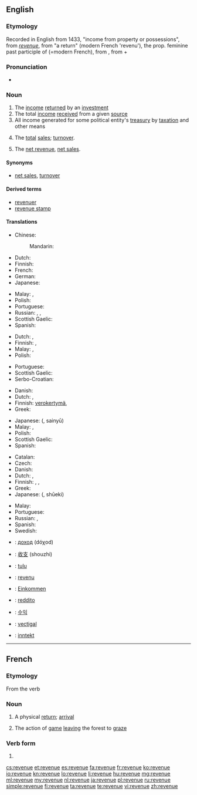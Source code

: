 ==English==

===Etymology===
Recorded in English from 1433, "income from property or possessions", from {{etyl|frm|en}} ''[[#French|revenue]]'', from {{etyl|fro|en}} "a return" (modern French 'revenu'), the prop. feminine past participle of {{term|revenir||come back}} (=modern French), from {{etyl|la|en}} {{term|revenire||to return, come back|lang=la}}, from {{term|re-||back|lang=la}} + {{term|venire||to come|lang=la}}

===Pronunciation===
* {{audio|en-us-revenue.ogg|Audio (US)}}

===Noun===
{{wikipedia}}
{{en-noun}}

# The [[income]] [[return]]ed by an [[investment]]
# The total [[income]] [[receive]]d from a given [[source]]
# All income generated for some political entity's [[treasury]] by [[taxation]] and other means
# {{context|accounting}} The [[total]] [[sales]]; [[turnover]].
# {{context|accounting}} The [[net revenue]], [[net sales]].

====Synonyms====
* {{sense|accounting}} [[net sales]], [[turnover]]

====Derived terms====
* [[revenuer]]
* [[revenue stamp]]

====Translations====
{{trans-top|income from an investment}}
* Chinese:
*: Mandarin: {{t|cmn|收入|tr=shōurù|sc=Hani}}
* Dutch: {{t+|nl|opbrengst|f}}
* Finnish: {{t-|fi|tuotto}}
* French: {{t+|fr|revenu|m}}
* German: {{t+|de|Einnahme|alt=Einnahmen|f-p}}
* Japanese: {{t-|ja|収入|tr=しゅうにゅう, shūnyū|sc=Jpan}}
{{trans-mid}}
* Malay: {{t+|ms|hasil}}, {{t-|ms|pendapatan}}
* Polish: {{t|pl|dochód|m}}
* Portuguese: {{t+|pt|retorno|m}}
* Russian: {{t+|ru|доход|m|tr=doxód|sc=Cyrl}}, {{t+|ru|поступление|n|tr=postuplénije|sc=Cyrl}}, {{t+|ru|выручка|f|tr=výručka|sc=Cyrl}}
* Scottish Gaelic: {{t-|gd|teachd-a-steach|m}}
* Spanish: {{t-|es|retorno}}
{{trans-bottom}}

{{trans-top|total income from a given source}}
* Dutch: {{t+|nl|inkomen|n}}, {{t+|nl|inkomsten|p}}
* Finnish: {{t+|fi|tulo}}, {{t+|fi|tulo}}
* Malay: {{t+|ms|hasil}}, {{t-|ms|pendapatan}}
* Polish: {{t|pl|dochód|m}}
{{trans-mid}}
* Portuguese: {{t+|pt|renda|f}}
* Scottish Gaelic: {{t-|gd|teachd-a-steach|m}}
* Serbo-Croatian: {{t-|sh|prihod|m}}
{{trans-bottom}}

{{trans-top|all income for some treasury by taxation e.a.}}
* Danish: {{t-|da|skatteindtægt|c}}
* Dutch: {{t-|nl|staatsinkomsten|p}}, {{t-|nl|overheidsinkomsten|p}}
* Finnish: [[verokertymä]], {{t-|fi|kokonaistulot|p}}
* Greek: {{t+|el|εισόδημα|n|tr=eisódima}}
{{trans-mid}}
* Japanese: {{Jpan|[[歳入]]}} ({{Jpan|[[さいにゅう]]}}, sainyū)
* Malay: {{t+|ms|hasil}}, {{t-|ms|pendapatan}}
* Polish: {{t|pl|dochód|m}}
* Scottish Gaelic: {{t-|gd|teachd-a-steach|m}}
* Spanish: {{t-|es|recaudación}}
{{trans-bottom}}

{{trans-see|net revenue}}

{{trans-top|turnover, total sales}}
* Catalan: {{t-|ca|rèdit}}
* Czech: {{t-|cs|výnos|m}}
* Danish: {{t-|da|indtægt|c}}
* Dutch: {{t+|nl|omzet|m}}, {{t+|nl|zakencijfer|n}}
* Finnish: {{t+|fi|tulot}}, {{t+|fi|liikevaihto}}, {{t-|fi|myyntitulo}}
* Greek: {{t+|el|εισόδημα|n|tr=eisódima}}
* Japanese: {{Jpan|[[収益]]}} ({{Jpan|[[しゅうえき]]}}, shūeki)
{{trans-mid}}
* Malay: {{t+|ms|hasil}}
* Portuguese: {{t+|pt|receita|f}}
* Russian: {{t+|ru|доход|m|tr=doχód}}, {{t+|ru|выручка|f|tr=výručka}}
* Spanish: {{t+|es|rédito}}
* Swedish: {{t+|sv|omsättning|alt=omsättningen}}
{{trans-bottom}}

{{checktrans-top}}
* {{ttbc|bg}}: [[доход]] (dóχod) {{m}}
* {{ttbc|cmn}}: [[收支]] (shouzhi)
* {{ttbc|et}}: [[tulu]]
* {{ttbc|fr}}: [[revenu]] {{m}}
* {{ttbc|de}}: [[Einkommen]] {{n}}
* {{ttbc|it}}: [[reddito]]
{{trans-mid}}
* {{ttbc|ko}}: [[수익]]
* {{ttbc|la}}: [[vectigal]]
* {{ttbc|no}}: [[inntekt]]
{{trans-bottom}}

----

==French==

===Etymology===
From the verb {{term|revenir|lang=fr}}

===Noun===
{{fr-noun|f}}

# A physical [[return]]; [[arrival]]
# {{context|hunting|lang=fr}} The action of [[game]] [[leaving]] the forest to [[graze]]

===Verb form===
{{head|fr|past participle form|g=f}}

# {{form of|Feminine singular past participle|revenir|lang=fr}}

[[cs:revenue]]
[[et:revenue]]
[[es:revenue]]
[[fa:revenue]]
[[fr:revenue]]
[[ko:revenue]]
[[io:revenue]]
[[kn:revenue]]
[[lo:revenue]]
[[li:revenue]]
[[hu:revenue]]
[[mg:revenue]]
[[ml:revenue]]
[[my:revenue]]
[[nl:revenue]]
[[ja:revenue]]
[[pl:revenue]]
[[ru:revenue]]
[[simple:revenue]]
[[fi:revenue]]
[[ta:revenue]]
[[te:revenue]]
[[vi:revenue]]
[[zh:revenue]]